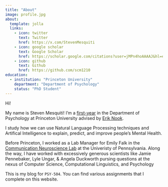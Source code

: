 ```yaml
---
title: "About"
image: profile.jpg
about:
  template: jolla
  links:
    - icon: twitter
      text: Twitter
      href: https://x.com/StevenMesquiti
    - icon: google scholar
      text: Google Scholar
      href: https://scholar.google.com/citations?user=jMPn4hoAAAAJ&hl=en
    - icon: github
      text: Github
      href: https://github.com/scm1210
education:
  - institution: "Princeton University"
    department: "Department of Psychology"
    status: "PhD Student"
---
```


Hi!

My name is Steven Mesquiti! I'm a [first-year](https://lemolab.princeton.edu/people/steven-mesquiti) in the Department of Psychology at Princeton University advised by [Erik Nook](https://lemolab.princeton.edu/people/erik-c-nook-phd).

I study how we can use Natural Language Processing techniques and Artifical Intelligence to explain, predict, and improve people's Mental Health.

Before Princeton, I worked as a Lab Manager for Emily Falk in the [Communication Neuroscience Lab](https://www.asc.upenn.edu/research/centers/communication-neuroscience-lab) at the Univeristy of Pennsylvania. Along the way, I have worked with excessively generous scientists like Jamie Pennebaker, Lyle Ungar, & Angela Duckworth pursing questions at the nexus of Computer Science, Computational Linguistics, and Psychology

This is my blog for `PSY-504`. You can find various assignments that I complete on this website.
